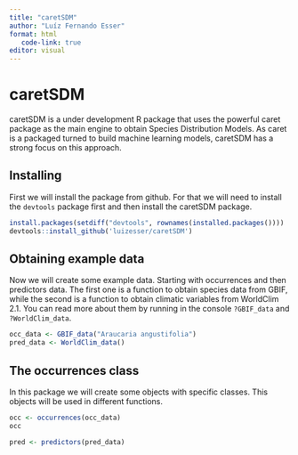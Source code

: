 ```yaml
---
title: "caretSDM"
author: "Luíz Fernando Esser"
format: html
   code-link: true
editor: visual
---
```


# caretSDM

caretSDM is a under development R package that uses the powerful caret package as the main engine to obtain Species Distribution Models. As caret is a packaged turned to build machine learning models, caretSDM has a strong focus on this approach.

## Installing

First we will install the package from github. For that we will need to install the `devtools` package first and then install the caretSDM package.

```r
install.packages(setdiff("devtools", rownames(installed.packages())))
devtools::install_github('luizesser/caretSDM')
```

## Obtaining example data

Now we will create some example data. Starting with occurrences and then predictors data. The first one is a function to obtain species data from GBIF, while the second is a function to obtain climatic variables from WorldClim 2.1. You can read more about them by running in the console `?GBIF_data` and `?WorldClim_data`.

```r
occ_data <- GBIF_data("Araucaria angustifolia")
pred_data <- WorldClim_data()
```

## The occurrences class

In this package we will create some objects with specific classes. This objects will be used in different functions.

```r
occ <- occurrences(occ_data)
occ
```

```r
pred <- predictors(pred_data)
```

## 
